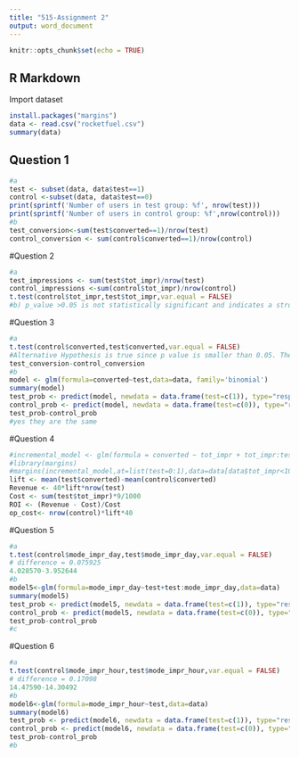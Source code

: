 ---
title: "515-Assignment 2"
output: word_document
---

```{r setup, include=FALSE}
knitr::opts_chunk$set(echo = TRUE)
```

## R Markdown

Import dataset 

```{r}
install.packages("margins")
data <- read.csv("rocketfuel.csv")
summary(data)
```

## Question 1


```{r}
#a 
test <- subset(data, data$test==1) 
control <-subset(data, data$test==0)
print(sprintf('Number of users in test group: %f', nrow(test)))
print(sprintf('Number of users in control group: %f',nrow(control)))
#b 
test_conversion<-sum(test$converted==1)/nrow(test)
control_conversion <- sum(control$converted==1)/nrow(control)
```
#Question 2
```{r}
#a 
test_impressions <- sum(test$tot_impr)/nrow(test)
control_impressions <-sum(control$tot_impr)/nrow(control)
t.test(control$tot_impr,test$tot_impr,var.equal = FALSE)
#b) p_value >0.05 is not statistically significant and indicates a strong evidence for the nul (difference is = 0) 
```
#Question 3

```{r}
#a
t.test(control$converted,test$converted,var.equal = FALSE)
#Alternative Hypothesis is true since p value is smaller than 0.05. The conversion rate of the test group is higher than the control. The difference is 
test_conversion-control_conversion 
#b 
model <- glm(formula=converted~test,data=data, family='binomial')
summary(model)
test_prob <- predict(model, newdata = data.frame(test=c(1)), type="response")
control_prob <- predict(model, newdata = data.frame(test=c(0)), type="response")
test_prob-control_prob
#yes they are the same 
```

#Question 4 

```{r}
#incremental_model <- glm(formula = converted ~ tot_impr + tot_impr:test, family="binomial",data=data)
#library(margins)
#margins(incremental_model,at=list(test=0:1),data=data[data$tot_impr<100,])
lift <- mean(test$converted)-mean(control$converted)
Revenue <- 40*lift*nrow(test)
Cost <- sum(test$tot_impr)*9/1000
ROI <- (Revenue - Cost)/Cost
op_cost<- nrow(control)*lift*40
```

#Question 5 
```{r}
#a
t.test(control$mode_impr_day,test$mode_impr_day,var.equal = FALSE)
# difference = 0.075925
4.028570-3.952644
#b 
model5<-glm(formula=mode_impr_day~test+test:mode_impr_day,data=data)
summary(model5)
test_prob <- predict(model5, newdata = data.frame(test=c(1)), type="response")
control_prob <- predict(model5, newdata = data.frame(test=c(0)), type="response")
test_prob-control_prob
#c
```

#Question 6

```{r}
#a
t.test(control$mode_impr_hour,test$mode_impr_hour,var.equal = FALSE)
# difference = 0.17098
14.47590-14.30492
#b 
model6<-glm(formula=mode_impr_hour~test,data=data)
summary(model6)
test_prob <- predict(model6, newdata = data.frame(test=c(1)), type="response")
control_prob <- predict(model6, newdata = data.frame(test=c(0)), type="response")
test_prob-control_prob
#b 
```